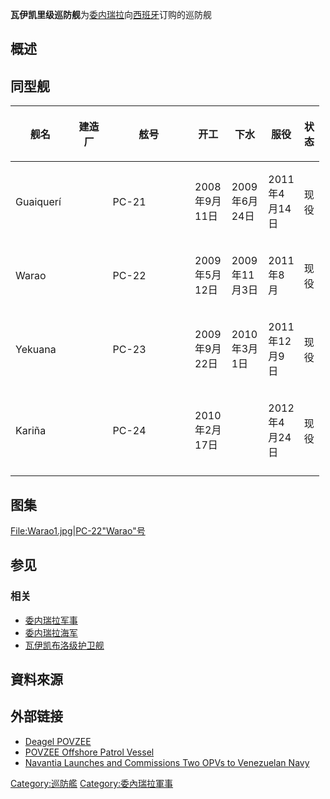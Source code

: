 {{expand|time=2016-01-14}}
{{refimprove|time=2016-01-14}}
{{軍艦模板
|名稱= [[File:Flag_of_Venezuela.svg|30px]]瓦伊凯里级巡防舰〔Guaiquerí Class〕
|圖片=[[image:PC-21_Guaiqueri_14_de_Mayo_2011_Foto_Capitán_Ted.jpg|300px]]
|照片說明=''PC-21 Guaiquerí''号
|艦種= [[巡防舰|巡防舰]]
|艦名= 
|擁有國={{VEN}}
|前型= 
|次型= 
|同型= 4艘
|竣工= 2011年
|結局= 
|狀態= 现役
|排水= 
|基準= 
|滿載= 2,419吨
|長度= 99公尺
|闊度= 13.6公尺
|吃水= 3.8公尺
|飛行= 
|鍋爐= 
|引擎= 
|出力= 
|燃料= 
|極速= 22节
|續航= 18[[节|节]]/3,500海里
|乘員= 60+32
|艦載機=
|裝備= 
*[[奥托布雷达76公厘舰炮|奥托布雷达76公厘舰炮]]×1
*[[萊茵金屬歐瑞康千禧年機炮|萊茵金屬歐瑞康千禧年機炮]]×1
*12.7公厘[[机枪|机枪]]×2
*预留装置导弹空间
|裝甲= 
|偵搜設備= 
*1具[[SMART-S雷達|SMART-S MK-2 3D雷达]]
*1具平面搜索雷达
}}
'''瓦伊凯里级巡防舰'''为[[委内瑞拉|委内瑞拉]]向[[西班牙|西班牙]]订购的巡防舰

==概述==

==同型舰==

{| class="wikitable" width=70% style="text-align:center;"
! width=20% |舰名
! width=15% |建造厂
! width=5%  |舷号
! width=12%  |开工
! width=12%  |下水
! width=12%  |服役
! width=19% |状态
|-
|Guaiquerí
|{{link-en|納凡提亞|Navantia}}
|PC-21
|2008年9月11日
|2009年6月24日
|2011年4月14日
|现役
|-
|Warao
|{{link-en|納凡提亞|Navantia}}
|PC-22
|2009年5月12日
|2009年11月3日
|2011年8月
|现役
|-
|Yekuana
|{{link-en|納凡提亞|Navantia}}
|PC-23
|2009年9月22日
|2010年3月1日
|2011年12月9日
|现役
|-
|Kariña
|{{link-en|納凡提亞|Navantia}}
|PC-24
|2010年2月17日
|
|2012年4月24日
|现役
|-
|}

==图集==
<gallery>
File:Warao1.jpg|PC-22"Warao"号
</gallery>
==参见==
===相关===

*[[委内瑞拉军事|委内瑞拉军事]]
*[[委内瑞拉海军|委内瑞拉海军]]
*[[瓦伊凯布洛级护卫舰|瓦伊凯布洛级护卫舰]]

== 資料來源 ==
{{reflist|2}}
{{military-stub}}

==外部链接==

* [http://www.deagel.com/Corvettes-and-Missile-Boats/POVZEE_a002260001.aspx Deagel POVZEE] {{Wayback|url=http://www.deagel.com/Corvettes-and-Missile-Boats/POVZEE_a002260001.aspx |date=20160827201301 }}
* [http://www.naval-technology.com/projects/povzee/ POVZEE Offshore Patrol Vessel] {{Wayback|url=http://www.naval-technology.com/projects/povzee/ |date=20200225050453 }}
* [http://www.naval-technology.com/contractors/warship/navantia/press8.html Navantia Launches and Commissions Two OPVs to Venezuelan Navy] {{Wayback|url=http://www.naval-technology.com/contractors/warship/navantia/press8.html |date=20110825094403 }}

[[Category:巡防艦|Category:巡防艦]]
[[Category:委內瑞拉軍事|Category:委內瑞拉軍事]]